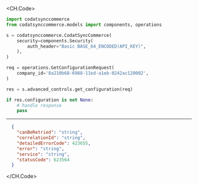 
<CH.Code>
```python GetConfiguration.py
import codatsynccommerce
from codatsynccommerce.models import components, operations

s = codatsynccommerce.CodatSyncCommerce(
    security=components.Security(
        auth_header="Basic BASE_64_ENCODED(API_KEY)",
    ),
)

req = operations.GetConfigurationRequest(
    company_id='8a210b68-6988-11ed-a1eb-0242ac120002',
)

res = s.advanced_controls.get_configuration(req)

if res.configuration is not None:
    # handle response
    pass
```
---

```json Example Response
  {
    "canBeRetried": "string",
    "correlationId": "string",
    "detailedErrorCode": 423655,
    "error": "string",
    "service": "string",
    "statusCode": 623564
  }
```
</CH.Code>
